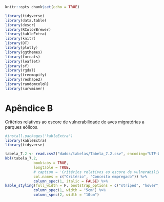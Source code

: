 <style> {
    margin: auto;
}
</style>

```r
knitr::opts_chunk$set(echo = TRUE)
```

```r

library(tidyverse)
library(data.table)
library(descr)
library(RColorBrewer)
library(kableExtra)
library(knitr)
library(DT)
library(plotly)
library(ggthemes)
library(forcats)
library(leaflet)
library(sf)
library(rgdal)
library(treemapify)
library(reshape2)
library(randomcoloR)
library(survminer)
```

# Apêndice B {- #apendiceB}

\pagestyle{headings}



Critérios relativos ao escore de vulnerabilidade de aves migratórias a parques eólicos.  


```r

#install.packages('kableExtra')
library(kableExtra)
library(tidyverse)

tabela_7.2 <- read.csv2("dados/tabelas/Tabela_7.2.csv", encoding="UTF-8")
kbl(tabela_7.2,
             booktabs = TRUE,
             longtable = TRUE,
             # caption = 'Critérios relativos ao escore de vulnerabilidade de aves migratórias a parques eólicos.',
             col.names = c("Critério", "Conceito empregado")) %>%
             column_spec(1, italic = FALSE) %>% 
kable_styling(full_width = F, bootstrap_options = c("striped", "hover", "condensed", "responsive")) %>% 
             column_spec(1, width = "5cm") %>% 
             column_spec(2, width = "10cm")

```





